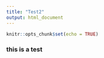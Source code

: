 ```yaml
---
title: "Test2"
output: html_document
---
```


```r
knitr::opts_chunk$set(echo = TRUE)
```

### this is a test

